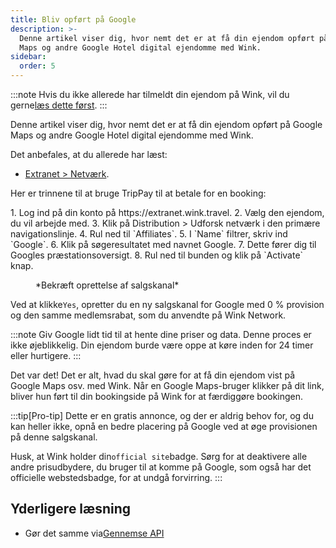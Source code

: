 ```yaml
---
title: Bliv opført på Google
description: >-
  Denne artikel viser dig, hvor nemt det er at få din ejendom opført på Google
  Maps og andre Google Hotel digital ejendomme med Wink.
sidebar:
  order: 5
---
```


:::note
Hvis du ikke allerede har tilmeldt din ejendom på Wink, vil du gerne[læs dette først](/extranet/what-is-extranet).&#x20;
:::

Denne artikel viser dig, hvor nemt det er at få din ejendom opført på Google Maps og andre Google Hotel digital ejendomme med Wink.

Det anbefales, at du allerede har læst:

* [Extranet > Netværk](/extranet/network/).

Her er trinnene til at bruge TripPay til at betale for en booking:

<Steps>
  1. Log ind på din konto på https://extranet.wink.travel.
  2. Vælg den ejendom, du vil arbejde med.
  3. Klik på Distribution > Udforsk netværk i den primære navigationslinje.
  4. Rul ned til `Affiliates`.
  5. I `Name` filtrer, skriv ind `Google`.
  6. Klik på søgeresultatet med navnet Google.
  7. Dette fører dig til Googles præstationsoversigt.
  8. Rul ned til bunden og klik på `Activate` knap.
</Steps>


<figure>
  <CloudinaryImage width="700" height="404" resize="scale" quality="best" alt="Opret salgskanal" src="academy/create-sales-channel" errorImage="noimage_opaque_nyrtl0.png" />

  <figcaption>*Bekræft oprettelse af salgskanal*</figcaption>
</figure>


Ved at klikke`Yes`, opretter du en ny salgskanal for Google med 0 % provision og den samme medlemsrabat, som du anvendte på Wink Network.

:::note
Giv Google lidt tid til at hente dine priser og data. Denne proces er ikke øjeblikkelig. Din ejendom burde være oppe at køre inden for 24 timer eller hurtigere.
:::

Det var det! Det er alt, hvad du skal gøre for at få din ejendom vist på Google Maps osv. med Wink. Når en Google Maps-bruger klikker på dit link, bliver hun ført til din bookingside på Wink for at færdiggøre bookingen.

:::tip\[Pro-tip]
Dette er en gratis annonce, og der er aldrig behov for, og du kan heller ikke, opnå en bedre placering på Google ved at øge provisionen på denne salgskanal.

Husk, at Wink holder din`official site`badge. Sørg for at deaktivere alle andre prisudbydere, du bruger til at komme på Google, som også har det officielle webstedsbadge, for at undgå forvirring.
:::

## Yderligere læsning

* Gør det samme via[Gennemse API](/developers/apis/#distribution-api)

